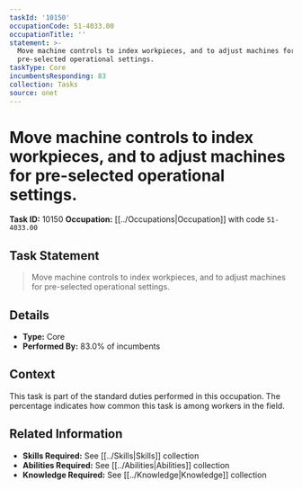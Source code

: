 ```yaml
---
taskId: '10150'
occupationCode: 51-4033.00
occupationTitle: ''
statement: >-
  Move machine controls to index workpieces, and to adjust machines for
  pre-selected operational settings.
taskType: Core
incumbentsResponding: 83
collection: Tasks
source: onet
---
```

# Move machine controls to index workpieces, and to adjust machines for pre-selected operational settings.

**Task ID:** 10150
**Occupation:** [[../Occupations|Occupation]] with code `51-4033.00`

## Task Statement

> Move machine controls to index workpieces, and to adjust machines for pre-selected operational settings.

## Details

- **Type:** Core
- **Performed By:** 83.0% of incumbents

## Context

This task is part of the standard duties performed in this occupation. The percentage indicates how common this task is among workers in the field.

## Related Information

- **Skills Required:** See [[../Skills|Skills]] collection
- **Abilities Required:** See [[../Abilities|Abilities]] collection
- **Knowledge Required:** See [[../Knowledge|Knowledge]] collection
